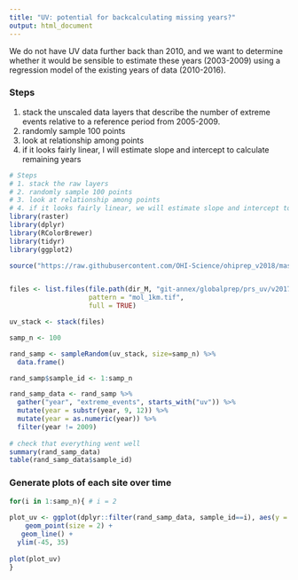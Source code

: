 ```yaml
---
title: "UV: potential for backcalculating missing years?"
output: html_document
---
```


We do not have UV data further back than 2010, and we want to determine whether it would be sensible to estimate these years (2003-2009) using a regression model of the existing years of data (2010-2016).

### Steps
1. stack the unscaled data layers that describe the number of extreme events relative to a reference period from 2005-2009.
2. randomly sample 100 points
3. look at relationship among points
4. if it looks fairly linear, I will estimate slope and intercept to calculate remaining years


```r
# Steps
# 1. stack the raw layers
# 2. randomly sample 100 points
# 3. look at relationship among points
# 4. if it looks fairly linear, we will estimate slope and intercept to calculate remaining years
library(raster)
library(dplyr)
library(RColorBrewer)
library(tidyr)
library(ggplot2)

source("https://raw.githubusercontent.com/OHI-Science/ohiprep_v2018/master/src/R/spatial_common.R")


files <- list.files(file.path(dir_M, "git-annex/globalprep/prs_uv/v2017/int"), 
                    pattern = "mol_1km.tif",
                    full = TRUE)

uv_stack <- stack(files)

samp_n <- 100

rand_samp <- sampleRandom(uv_stack, size=samp_n) %>%
  data.frame()

rand_samp$sample_id <- 1:samp_n

rand_samp_data <- rand_samp %>%
  gather("year", "extreme_events", starts_with("uv")) %>%
  mutate(year = substr(year, 9, 12)) %>%
  mutate(year = as.numeric(year)) %>%
  filter(year != 2009)
   
# check that everything went well
summary(rand_samp_data)        
table(rand_samp_data$sample_id)  

```

### Generate plots of each site over time

```r
for(i in 1:samp_n){ # i = 2
 
plot_uv <- ggplot(dplyr::filter(rand_samp_data, sample_id==i), aes(y = extreme_events, x = year)) +
    geom_point(size = 2) +
   geom_line() + 
  ylim(-45, 35)
  
plot(plot_uv)  
}


```
